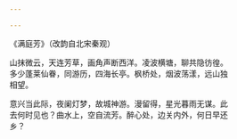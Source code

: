 ```yaml
---

---
```


《满庭芳》（改韵自北宋秦观）

山抹微云，天连芳草，画角声断西洋。凌波横塘，聊共隐彷徨。多少蓬莱仙眷，同游历，四海长亭。枫桥处，烟波荡漾，远山独相望。

意兴当此际，夜阑灯梦，故城神游。漫留得，星光暮雨无谋。此去何时见也？曲水上，空自流芳。醉心处，边关内外，何日早还乡？


<html>

<head>
<title>W3.CSS</title>
<meta name="viewport" content="width=device-width, initial-scale=1">
<meta content="text/html; charset=iso-8859-2" http-equiv="Content-Type">
<link rel="stylesheet" href="https://www.w3schools.com/w3css/4/w3.css">
<style>
* {box-sizing: border-box;}
body {font-family: Verdana, sans-serif;}
.mySlides {display: none;}
img {text-align:baseline;}

</style>
</head>
<body>

<div class="w3-content w3-section" style="max-width:500px">
  <img class="mySlides" src="images/Sydney.jpg" style="width:100%">
  <img class="mySlides" src="images/Chicago.jpg" style="width:100%">
  <img class="mySlides" src="images/Tokyo.jpg" style="width:100%">
  <img class="mySlides" src="images/Paris.jpg" style="width:100%">
  <img class="mySlides" src="images/Beijing.jpg" style="width:100%">
  <img class="mySlides" src="images/Hawaii.jpg" style="width:100%">
  <img class="mySlides" src="images/Geneva.jpg" style="width:100%">
  <img class="mySlides" src="images/Innsbruck.jpg" style="width:100%">
  <img class="mySlides" src="images/NY.jpg" style="width:100%">
  <img class="mySlides" src="images/NY.jpg" style="width:100%">
  <img class="mySlides" src="images/Milan.jpg" style="width:100%">
  <img class="mySlides" src="images/Sydney-Bridge.jpg" style="width:100%">
</div>

<script>
var myIndex = 0;
carousel();

function carousel() {
  var i;
  var x = document.getElementsByClassName("mySlides");
  for (i = 0; i < x.length; i++) {
    x[i].style.display = "none";  
  }
  myIndex++;
  if (myIndex > x.length) {myIndex = 1}    
  x[myIndex-1].style.display = "block";  
  setTimeout(carousel, 3000); // Change image every 3 seconds
}
</script>
</body>
</html>